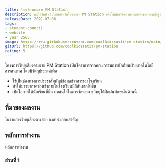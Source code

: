```yaml
---
title: วิทยุเสียงตามสาย PM Station
description: ผมได้จัดทำเว็บไซต์สำหรับโครงการ PM Station เพื่อให้นักเรียนสามารถส่งคำขอเพลงเข้าสู่รายการได้
releaseDate: 2022-07-06
tags: 
- student-council
- website
- year 2565
image: https://raw.githubusercontent.com/coolkidssatit/pm-station/main/screenshots/pm-station-songrequests-search.png
gitUrl: https://github.com/coolkidssatit/pm-station
rating: 5
---
```


โครงการวิทยุเสียงตามสาย PM Station เป็นโครงการจากคณะกรรมการนักเรียนฝ่ายเทคโนโลยีสารสนเทศ
โดยมีวัตถุประสงค์เพื่อ
* ใช้เป็นช่องทางการประชาสัมพันธ์ข้อมูลข่าวสารของโรงเรียน
* ทำให้บรรยากาศช่วงเช้าภายในโรงเรียนมีสีสันมากยิ่งขึ้น
* เปิดโอกาสให้นักเรียนที่มีความสนใจในการจัดรายการวิทยุได้ฝึกฝนทักษะในด้านนี้ 



## ที่มาของผลงาน

ในรายการวิทยุเสียงตามสาย องค์ประกอบสำคัญ

## หลักการทำงาน

หลักการทำงาน

### ส่วนที่ 1